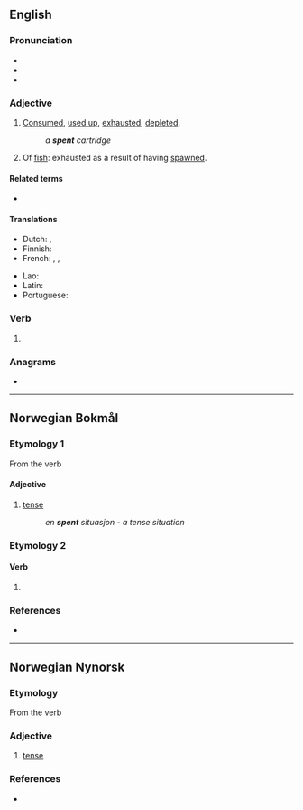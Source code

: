 ==English==

===Pronunciation===
* {{IPA|en|/ˈspɛnt/}}
* {{audio|en|en-us-spent.ogg|Audio (US)}}
* {{rhymes|en|ɛnt}}

===Adjective===
{{en-adj|-}}

# [[consumed|Consumed]], [[used up]], [[exhaust]]ed, [[deplete]]d.
#: ''a '''spent''' cartridge''
# Of [[fish]]: exhausted as a result of having [[spawn]]ed.

====Related terms====
* {{l|en|spent force}}

====Translations====
{{trans-top|used up}}
* Dutch: {{t+|nl|vermoeid}}, {{t+|nl|uitgeput}}
* Finnish: {{t+|fi|käytetty}}
* French: {{t+|fr|épuisé}}, {{t+|fr|fatigué}}, {{t+|fr|éreinté}}
{{trans-mid}}
* Lao: {{t|lo|ໝົດ}}
* Latin: {{t|la|effētus}}
* Portuguese: {{t+|pt|usada}}
{{trans-bottom}}

===Verb===
{{head|en|verb form}}

# {{en-past of|spend}}

===Anagrams===
* {{anagrams|en|a=enpst|Pents|pents}}

----

==Norwegian Bokmål==

===Etymology 1===
From the verb {{m|nb|spenne}}

====Adjective====
{{head|nb|adjective|neuter singular|spent|definite singular and plural|spente}}

# [[tense]]
#: ''en '''spent''' situasjon - a tense situation''

===Etymology 2===
====Verb====
{{nb-verb-form}}

# {{inflection of|nb|spenne||past|part}}

===References===
* {{R:The Bokmål Dictionary}}

----

==Norwegian Nynorsk==

===Etymology===
From the verb {{m|nn|spenne}}

===Adjective===
{{head|nn|adjective|neuter singular|spent|definite singular and plural|spente}}

# [[tense]]

===References===
* {{R:The Nynorsk Dictionary}}